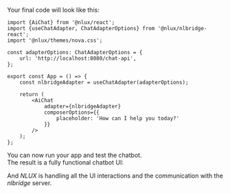 Your final code will look like this:

```tsx
import {AiChat} from '@nlux/react';
import {useChatAdapter, ChatAdapterOptions} from '@nlux/nlbridge-react';
import '@nlux/themes/nova.css';

const adapterOptions: ChatAdapterOptions = {
    url: 'http://localhost:8080/chat-api',
};

export const App = () => {
    const nlbridgeAdapter = useChatAdapter(adapterOptions);

    return (
        <AiChat
            adapter={nlbridgeAdapter}
            composerOptions={{
                placeholder: 'How can I help you today?'
            }}
        />
    );
};
```

You can now run your app and test the chatbot.<br />
The result is a fully functional chatbot UI:

<div
    style={{
        display: "inline-block",
        border: "1px solid #ddd",
        borderRadius: "4px",
        overflow: "hidden",
        width: "400px",
        height: "387px",
        backgroundImage: 'url("/nlux/images/learn/get-started-guides/open-ai-chatbot-demo.gif")',
        backgroundSize: "cover",
    }}
    alt="AiChat demo"
></div>

And _NLUX_ is handling all the UI interactions and the communication with the _nlbridge_ server.
